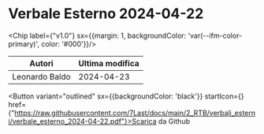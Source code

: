 

# Verbale Esterno 2024-04-22

<Chip label={"v1.0"} sx={{margin: 1, backgroundColor: 'var(--ifm-color-primary)', color: '#000'}}/>



|    Autori    |Ultima modifica|
|--------------|---------------|
|Leonardo Baldo|   2024-04-23  |

<Button variant="outlined" sx={{backgroundColor: 'black'}} startIcon={<GithubIcon />} href={"https://raw.githubusercontent.com/7Last/docs/main/2_RTB/verbali_esterni/verbale_esterno_2024-04-22.pdf"}>Scarica da Github</Button>